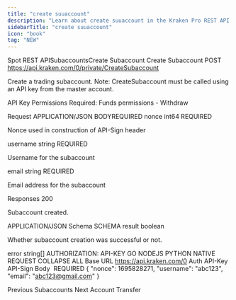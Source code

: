 ```yaml
---
title: "create suuaccount"
description: "Learn about create suuaccount in the Kraken Pro REST API."
sidebarTitle: "create suuaccount"
icon: "book"
tag: "NEW"
---
```

Spot REST APISubaccountsCreate Subaccount
Create Subaccount
POST
https://api.kraken.com/0/private/CreateSubaccount

Create a trading subaccount. Note: CreateSubaccount must be called using an API key from the master account.

API Key Permissions Required: Funds permissions - Withdraw

Request​
APPLICATION/JSON
BODYREQUIRED
nonce
int64
REQUIRED

Nonce used in construction of API-Sign header

username
string
REQUIRED

Username for the subaccount

email
string
REQUIRED

Email address for the subaccount

Responses​
200

Subaccount created.

APPLICATION/JSON
Schema
SCHEMA
result
boolean

Whether subaccount creation was successful or not.

error
string[]
AUTHORIZATION: API-KEY
GO
NODEJS
PYTHON
NATIVE
REQUEST
COLLAPSE ALL
Base URL
https://api.kraken.com/0
Auth
API-Key
API-Sign
Body
 REQUIRED
{
  "nonce": 1695828271,
  "username": "abc123",
  "email": "abc123@gmail.com"
}

Previous
Subaccounts
Next
Account Transfer